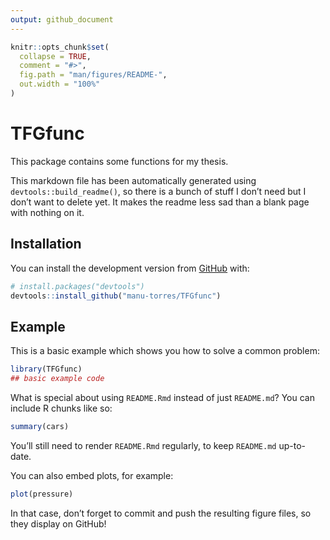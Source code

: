 ```yaml
---
output: github_document
---
```


```r
knitr::opts_chunk$set(
  collapse = TRUE,
  comment = "#>",
  fig.path = "man/figures/README-",
  out.width = "100%"
)
```

# TFGfunc

<!-- badges: start -->
<!-- badges: end -->

This package contains some functions for my thesis. 

This markdown file has been automatically generated using `devtools::build_readme()`, so there is a bunch of stuff I don't need but I don't want to delete yet. It makes the readme less sad than a blank page with nothing on it. 

## Installation

You can install the development version from [GitHub](https://github.com/) with:

``` r
# install.packages("devtools")
devtools::install_github("manu-torres/TFGfunc")
```

## Example

This is a basic example which shows you how to solve a common problem:

```r
library(TFGfunc)
## basic example code
```

What is special about using `README.Rmd` instead of just `README.md`? You can include R chunks like so:

```r
summary(cars)
```

You'll still need to render `README.Rmd` regularly, to keep `README.md` up-to-date.

You can also embed plots, for example:

```r
plot(pressure)
```

In that case, don't forget to commit and push the resulting figure files, so they display on GitHub!
